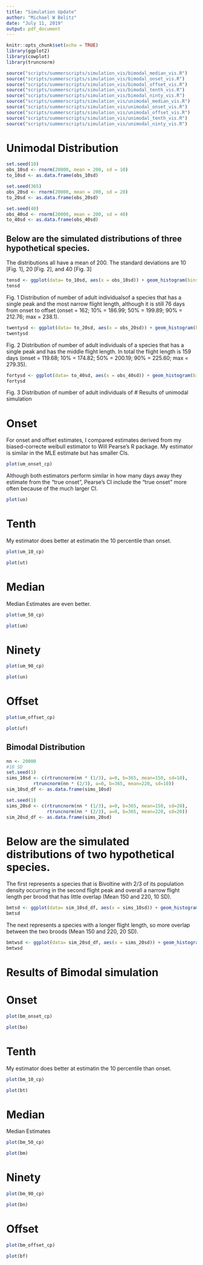 ```yaml
---
title: "Simulation Update"
author: "Michael W Belitz"
date: "July 11, 2019"
output: pdf_document
---
```


```r
knitr::opts_chunk$set(echo = TRUE)
library(ggplot2)
library(cowplot)
library(truncnorm)

source("scripts/summerscripts/simulation_vis/bimodal_median_vis.R")
source("scripts/summerscripts/simulation_vis/bimodal_onset_vis.R")
source("scripts/summerscripts/simulation_vis/bimodal_offset_vis.R")
source("scripts/summerscripts/simulation_vis/bimodal_tenth_vis.R")
source("scripts/summerscripts/simulation_vis/bimodal_ninty_vis.R")
source("scripts/summerscripts/simulation_vis/unimodal_median_vis.R")
source("scripts/summerscripts/simulation_vis/unimodal_onset_vis.R")
source("scripts/summerscripts/simulation_vis/unimodal_offset_vis.R")
source("scripts/summerscripts/simulation_vis/unimodal_tenth_vis.R")
source("scripts/summerscripts/simulation_vis/unimodal_ninty_vis.R")

```

# Unimodal Distribution

```r
set.seed(10)
obs_10sd <- rnorm(20000, mean = 200, sd = 10)
to_10sd <- as.data.frame(obs_10sd)

set.seed(365)
obs_20sd <- rnorm(20000, mean = 200, sd = 20)
to_20sd <- as.data.frame(obs_20sd)

set.seed(40)
obs_40sd <- rnorm(20000, mean = 200, sd = 40)
to_40sd <- as.data.frame(obs_40sd)
```


## Below are the simulated distributions of three hypothetical species. 

The distributions all have a mean of 200.
The standard deviations are 10 [Fig. 1], 20 [Fig. 2], and 40 [Fig. 3]

```r
tensd <- ggplot(data= to_10sd, aes(x = obs_10sd)) + geom_histogram(bins = 150)
tensd
```

Fig. 1 Distribution of number of adult individualsof a species that has a single peak and the most narrow flight length, although it is still 76 days from onset to offset (onset = 162; 10% = 186.99; 50% = 199.89; 90% = 212.76; max = 238.1).

```r
twentysd <- ggplot(data= to_20sd, aes(x = obs_20sd)) + geom_histogram(bins = 150)
twentysd
```
Fig. 2 Distribution of number of adult individuals of a species that has a single peak and has the middle flight length. In total the flight length is 159 days (onset = 119.68; 10% = 174.82; 50% = 200.19; 90% = 225.60; max = 279.35).


```r
fortysd <- ggplot(data= to_40sd, aes(x = obs_40sd)) + geom_histogram(bins = 150)
fortysd
```

Fig. 3 Distribution of number of adult individuals of 
# Results of unimodal simulation

# Onset

For onset and offset estimates, I compared estimates derived from my biased-correcte weibull estimator to Will Pearse's R package. My estimator is similar in the MLE estimate but has smaller CIs. 

```r
plot(um_onset_cp)
```

Although both estimators perform similar in how many days away they estimate from the "true onset", Pearse's CI include the "true onset" more often because of the much larger CI.

```r
plot(uo)
```

# Tenth

My estimator does better at estimatin the 10 percentile than onset.  

```r
plot(um_10_cp)
```

```r
plot(ut)
```

# Median

Median Estimates are even better.

```r
plot(um_50_cp)
```

```r
plot(um)

```

# Ninety

```r
plot(um_90_cp)
```

```r
plot(un)
```

# Offset 

```r
plot(um_offset_cp)
```

```r
plot(uf)
```

## Bimodal Distribution

```r
nn <- 20000
#10 SD
set.seed(1)
sims_10sd <- c(rtruncnorm(nn * (1/3), a=0, b=365, mean=150, sd=10),
          rtruncnorm(nn * (2/3), a=0, b=365, mean=220, sd=10))
sim_10sd_df <- as.data.frame(sims_10sd)

set.seed(1)
sims_20sd <- c(rtruncnorm(nn * (1/3), a=0, b=365, mean=150, sd=20),
               rtruncnorm(nn * (2/3), a=0, b=365, mean=220, sd=20))
sim_20sd_df <- as.data.frame(sims_20sd)
```


# Below are the simulated distributions of two hypothetical species. 

The first represents a species that is Bivoltine with 2/3 of its population density occurring in the second flight peak and overall a narrow flight length per brood that has little overlap (Mean 150 and 220, 10 SD).

```r
bmtsd <- ggplot(data= sim_10sd_df, aes(x = sims_10sd)) + geom_histogram(bins = 150)
bmtsd
```


The next represents a species with a longer flight length, so more overlap between the two broods (Mean 150 and 220, 20 SD).

```r
bmtwsd <- ggplot(data= sim_20sd_df, aes(x = sims_20sd)) + geom_histogram(bins = 150)
bmtwsd
```

# Results of Bimodal simulation

# Onset

```r
plot(bm_onset_cp)
```

```r
plot(bo)
```

# Tenth

My estimator does better at estimatin the 10 percentile than onset.  

```r
plot(bm_10_cp)
```

```r
plot(bt)
```

# Median

Median Estimates 

```r
plot(bm_50_cp)
```

```r
plot(bm)

```

# Ninety

```r
plot(bm_90_cp)
```

```r
plot(bn)
```

# Offset 

```r
plot(bm_offset_cp)
```

```r
plot(bf)
```